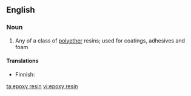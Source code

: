 ==English==

===Noun===
{{wikipedia|epoxy}}
{{en-noun|sg=[[epoxy]] [[resin]]}}

# Any of a class of [[polyether]] resins; used for coatings, adhesives and foam

====Translations====
{{top}}
* Finnish: {{t|fi|epoksihartsi}}
{{mid}}
{{bottom}}

[[ta:epoxy resin]]
[[vi:epoxy resin]]